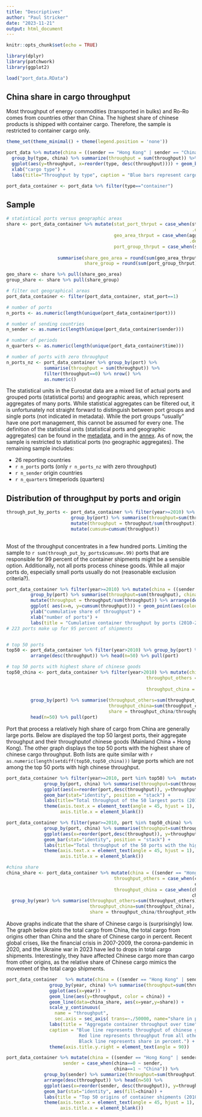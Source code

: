```yaml
---
title: "Descriptives"
author: "Paul Stricker"
date: "2023-11-21"
output: html_document
---
```


```r
knitr::opts_chunk$set(echo = TRUE)
```

```r
library(dplyr)
library(patchwork)
library(ggplot2)

load("port_data.RData")
```
## China share in cargo throughput

Most throughput of energy commodities (transported in bulks) and Ro-Ro comes from countries other than China. The highest share of chinese products is shipped with container cargo. Therefore, the sample is restricted to container cargo only.

```r
theme_set(theme_minimal() + theme(legend.position = 'none'))

port_data %>% mutate(china = ((sender == "Hong Kong" | sender == "China (except Hong Kong)") & throughput>0)) %>%
  group_by(type, china) %>% summarize(throughput = sum(throughput)) %>% 
  ggplot(aes(y=throughput, x=reorder(type, desc(throughput)))) + geom_bar(stat="identity", position = "stack", aes(fill = china) ) +
  xlab("cargo type") + 
  labs(title="Throughput by type", caption = "Blue bars represent cargo from China.")

port_data_container <- port_data %>% filter(type=="container") 

```

## Sample

```r
# statistical ports versus geographic areas
share <- port_data_container %>% mutate(stat_port_thrput = case_when(stat_port==1 & aggregate==0 ~ throughput,
                                                                     .default = 0),
                                        geo_area_thrput = case_when(aggregate==1 & aggregate==1 ~ throughput,
                                                                    .default = 0),
                                        port_group_thrput = case_when(stat_port==1 & aggregate==1 ~ throughput,
                                                                      .default = 0)) %>% 
                   summarise(share_geo_area = round(sum(geo_area_thrput)/(sum(geo_area_thrput)+sum(stat_port_thrput)+sum(port_group_thrput))*100, digits=0),
                             share_group = round(sum(port_group_thrput)/(sum(geo_area_thrput)+sum(stat_port_thrput)+sum(port_group_thrput))*100, digits=0))  

geo_share <- share %>% pull(share_geo_area)
group_share <- share %>% pull(share_group)

# filter out geographical areas
port_data_container <- filter(port_data_container, stat_port==1)

# number of ports
n_ports <- as.numeric(length(unique(port_data_container$port)))

# number of sending countries
n_sender <- as.numeric(length(unique(port_data_container$sender)))

# number of periods
n_quarters <- as.numeric(length(unique(port_data_container$time)))

# number of ports with zero throughput
n_ports_nz <- port_data_container %>% group_by(port) %>% 
              summarise(throughput = sum(throughput)) %>% 
              filter(throughput==0) %>% nrow() %>%
              as.numeric()

```


The statistical units in the Eurostat data are a mixed list of actual ports and grouped ports (statistical ports) and geographic areas, which represent aggregates of many ports. While statistical aggregates can be filtered out, it is unfortunately not straight forward to distinguish between port groups and single ports (not indicated in metadata). While the port groups "usually" have one port management, this cannot be assumed for every one. The definition of the statistical units (statistical ports and geographic aggregates) can be found in the [metadata](https://eur-lex.europa.eu/legal-content/EN/TXT/?uri=uriserv:OJ.L_.2018.180.01.0029.01.ENG&toc=OJ:L:2018:180:FULL), and in the [annex](https://ec.europa.eu/eurostat/cache/metadata/Annexes/mar_esms_an_2.xlsx). As of now, the sample is restricted to statistical ports (no geographic aggregates). The remaining sample includes:

- 26 reporting countries
- `r n_ports` ports (only `r n_ports_nz` with zero throughput)
- `r n_sender` origin countries
- `r n_quarters` timeperiods (quarters)


## Distribution of throughput by ports and origin

```r
through_put_by_ports <- port_data_container %>% filter(year>=2010) %>% mutate(china = ((sender == "Hong Kong" | sender == "China (except Hong Kong)") &                                throughput>0)) %>%
                        group_by(port) %>% summarise(throughput=sum(throughput), china=max(china)) %>% ungroup() %>%
                        mutate(throughput = throughput/sum(throughput)) %>% arrange(desc(throughput)) %>% 
                        mutate(cumsum=cumsum(throughput))
                        
```

Most of the throughput concentrates in a few hundred ports. Limiting the sample to `r sum(through_put_by_ports$cumsum<.99)` ports that are responsible for 99 percent of the container shipments might be a sensible option. Additionally, not all ports process chinese goods. While all major ports do, especially small ports usually do not (reasonable exclusion criteria?). 

```r

port_data_container %>% filter(year>=2010) %>% mutate(china = ((sender == "Hong Kong" | sender == "China (except Hong Kong)") & throughput>0)) %>%
         group_by(port) %>% summarise(throughput=sum(throughput), china=max(china)) %>% ungroup() %>%
         mutate(throughput = throughput/sum(throughput)) %>% arrange(desc(throughput)) %>% mutate(n=row_number()) %>%
         ggplot( aes(x=n, y=cumsum(throughput))) + geom_point(aes(colour = china)) + 
         ylab("cummulative share of throughput") +
         xlab("number of ports") +
         labs(title = "Cumulative container throughput by ports (2010-2023)", caption = "Blue dots are ports that process chinese goods.") 
# 223 ports make up for 95 percent of shipments



```

```r
# top 50 ports
top50 <- port_data_container %>% filter(year>2010) %>% group_by(port) %>% summarise(throughput=sum(throughput)) %>% ungroup() %>% 
         arrange(desc(throughput)) %>% head(n=50) %>% pull(port)

# top 50 ports with highest share of chinese goods
top50_china <- port_data_container %>% filter(year>2010) %>% mutate(china = ((sender == "Hong Kong" | sender == "China (except Hong Kong)") & throughput>0),
                                                    throughput_others = case_when(china==1 ~ 0,
                                                                                  china==0 ~ throughput),
                                                    throughput_china = case_when(china==1 ~ throughput,
                                                                                 china==0 ~ 0)) %>%
         group_by(port) %>% summarise(throughput_others=sum(throughput_others),
                                      throughput_china=sum(throughput_china),
                                      share = throughput_china/throughput_others) %>% arrange(desc(share)) %>% 
         head(n=50) %>% pull(port)

```

Port that process a relatively high share of cargo from China are generally large ports. Below are displayed the top 50 largest ports, their aggregate throughput and their throughputof chinese goods (Mainland China + Hong Kong). The other graph displays the top 50 ports with the highest share of chinese cargo throughput. Both lists are quite similar with `r as.numeric(length(setdiff(top50,top50_china)))` large ports which are not among the top 50 ports with high chinese throughput. 

```r
port_data_container %>% filter(year>=2010, port %in% top50) %>%  mutate(china = ((sender == "Hong Kong" | sender == "China (except Hong Kong)") & throughput>0)) %>%
              group_by(port, china) %>% summarise(throughput=sum(throughput)) %>% ungroup() %>%  
              ggplot(aes(x=reorder(port,desc(throughput)), y=throughput, fill=china)) + 
              geom_bar(stat="identity", position = "stack") +
              labs(title="Total throughput of the 50 largest ports (2010-2023)", caption = "Blue bars represent throughput of chinese goods.")+
              theme(axis.text.x = element_text(angle = 45, hjust = 1),
                    axis.title.x = element_blank())

port_data_container %>% filter(year>=2010, port %in% top50_china) %>%  mutate(china = ((sender == "Hong Kong" | sender == "China (except Hong Kong)") & throughput>0)) %>%
              group_by(port, china) %>% summarise(throughput=sum(throughput)) %>% ungroup() %>%  
              ggplot(aes(x=reorder(port,desc(throughput)), y=throughput, fill=china)) + 
              geom_bar(stat="identity", position = "stack") +
              labs(title="Total throughput of the 50 ports with the highest share of chinese throughput (2010-2023)", caption = "Blue bars represent throughput of chinese goods.")+
              theme(axis.text.x = element_text(angle = 45, hjust = 1),
                    axis.title.x = element_blank())
```

```r
#china share
china_share <- port_data_container %>% mutate(china = ((sender == "Hong Kong" | sender == "China (except Hong Kong)") & throughput>0),
                                        throughput_others = case_when(china==1 ~ 0,
                                                                      china==0 ~ throughput),
                                        throughput_china = case_when(china==1 ~ throughput,
                                                                     china==0 ~ 0)) %>%
  group_by(year) %>% summarise(throughput_others=sum(throughput_others),
                               throughput_china=sum(throughput_china),
                               share = throughput_china/throughput_others*100*50000)

```
Above graphs indicate that the share of Chinese cargo is (surprisingly) low. The graph below plots the total cargo from China, the total cargo from origins other than China and the share of Chinese cargo in percent. Recent global crises, like the financial crisis in 2007-2009, the corona-pandemic in 2020, and the Ukraine war in 2023 have led to drops in total cargo shipments. Interestingly, they have affected Chinese cargo more than cargo from other origins, as the relative share of Chinese cargo mimics the movement of the total cargo shipments.

```r
port_data_container   %>% mutate(china = ((sender == "Hong Kong" | sender == "China (except Hong Kong)") & throughput>0)) %>%
                group_by(year, china) %>% summarise(throughput=sum(throughput)) %>% ungroup() %>%
                ggplot(aes(x=year)) + 
                geom_line(aes(y=throughput, color = china)) +
                geom_line(data=china_share, aes(x=year,y=share)) + 
                scale_y_continuous(
                  name = "throughput",
                  sec.axis = sec_axis( trans=~./50000, name="share in percent")) + 
                labs(title = "Aggregate container throughput over time", 
                caption = "Blue line represents throughput of chinese goods. 
                           Red line represents throughput from all other countries.
                           Black line represents share in percent.") +
                theme(axis.title.y.right = element_text(angle = 90))

```



```r

port_data_container %>% mutate(china = ((sender == "Hong Kong" | sender == "China (except Hong Kong)") & throughput>0),
                     sender = case_when(china==0 ~ sender,
                                        china==1 ~ "China")) %>%
              group_by(sender) %>% summarize(throughput=sum(throughput), china=max(china)) %>% ungroup() %>% 
              arrange(desc(throughput)) %>% head(n=50) %>%
              ggplot(aes(x=reorder(sender, desc(throughput)), y=throughput)) + 
              geom_bar(stat="identity", aes(fill=china)) +
              labs(title = "Top 50 origins of container shipments (2010-2023)") +
              theme(axis.text.x = element_text(angle = 45, hjust = 1),
                    axis.title.x = element_blank())
```

